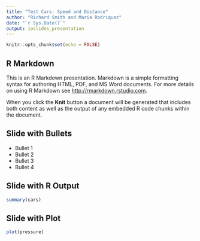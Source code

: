 ```yaml
---
title: "Test Cars: Speed and Distance"
author: "Richard Smith and Maria Rodriquez"
date: "`r Sys.Date()`"
output: ioslides_presentation
---
```


```r
knitr::opts_chunk$set(echo = FALSE)
```

## R Markdown

This is an R Markdown presentation. Markdown is a simple formatting syntax for authoring HTML, PDF, and MS Word documents. For more details on using R Markdown see <http://rmarkdown.rstudio.com>.

When you click the **Knit** button a document will be generated that includes both content as well as the output of any embedded R code chunks within the document.

## Slide with Bullets

- Bullet 1
- Bullet 2
- Bullet 3
- Bullet 4

## Slide with R Output

```r
summary(cars)
```

## Slide with Plot

```r
plot(pressure)
```

